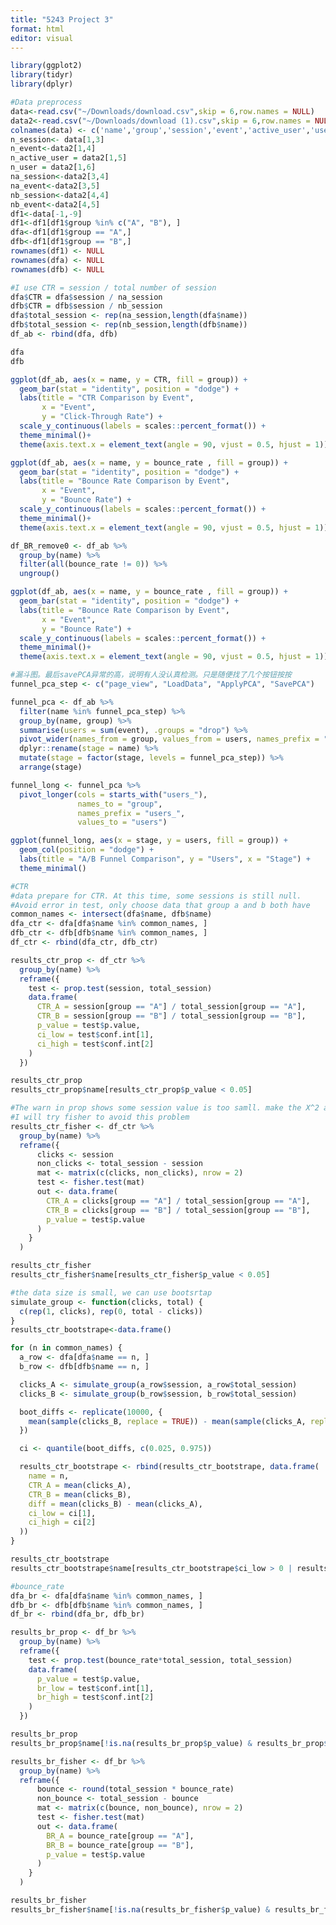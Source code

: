```yaml
---
title: "5243 Project 3"
format: html
editor: visual
---
```


```r
library(ggplot2)
library(tidyr)
library(dplyr)
```

```r
#Data preprocess
data<-read.csv("~/Downloads/download.csv",skip = 6,row.names = NULL)
data2<-read.csv("~/Downloads/download (1).csv",skip = 6,row.names = NULL)
colnames(data) <- c('name','group','session','event','active_user','user','bounce_rate','session_time' )
n_session<- data[1,3]
n_event<-data2[1,4]
n_active_user = data2[1,5]
n_user = data2[1,6]
na_session<-data2[3,4]
na_event<-data2[3,5]
nb_session<-data2[4,4]
nb_event<-data2[4,5]
df1<-data[-1,-9]
df1<-df1[df1$group %in% c("A", "B"), ]
dfa<-df1[df1$group == "A",]
dfb<-df1[df1$group == "B",]
rownames(df1) <- NULL  
rownames(dfa) <- NULL  
rownames(dfb) <- NULL  
```

```r
#I use CTR = session / total number of session
dfa$CTR = dfa$session / na_session
dfb$CTR = dfb$session / nb_session
dfa$total_session <- rep(na_session,length(dfa$name))
dfb$total_session <- rep(nb_session,length(dfb$name))
df_ab <- rbind(dfa, dfb)
```

```r
dfa
dfb
```

```r
ggplot(df_ab, aes(x = name, y = CTR, fill = group)) +
  geom_bar(stat = "identity", position = "dodge") +
  labs(title = "CTR Comparison by Event",
       x = "Event",
       y = "Click-Through Rate") +
  scale_y_continuous(labels = scales::percent_format()) +
  theme_minimal()+
  theme(axis.text.x = element_text(angle = 90, vjust = 0.5, hjust = 1))
```

```r
ggplot(df_ab, aes(x = name, y = bounce_rate , fill = group)) +
  geom_bar(stat = "identity", position = "dodge") +
  labs(title = "Bounce Rate Comparison by Event",
       x = "Event",
       y = "Bounce Rate") +
  scale_y_continuous(labels = scales::percent_format()) +
  theme_minimal()+
  theme(axis.text.x = element_text(angle = 90, vjust = 0.5, hjust = 1))
```

```r
df_BR_remove0 <- df_ab %>%
  group_by(name) %>%
  filter(all(bounce_rate != 0)) %>%
  ungroup()

ggplot(df_ab, aes(x = name, y = bounce_rate , fill = group)) +
  geom_bar(stat = "identity", position = "dodge") +
  labs(title = "Bounce Rate Comparison by Event",
       x = "Event",
       y = "Bounce Rate") +
  scale_y_continuous(labels = scales::percent_format()) +
  theme_minimal()+
  theme(axis.text.x = element_text(angle = 90, vjust = 0.5, hjust = 1))
```

```r
#漏斗图。最后savePCA异常的高，说明有人没认真检测。只是随便找了几个按钮按按
funnel_pca_step <- c("page_view", "LoadData", "ApplyPCA", "SavePCA")

funnel_pca <- df_ab %>%
  filter(name %in% funnel_pca_step) %>%
  group_by(name, group) %>%
  summarise(users = sum(event), .groups = "drop") %>%
  pivot_wider(names_from = group, values_from = users, names_prefix = "users_") %>%
  dplyr::rename(stage = name) %>%
  mutate(stage = factor(stage, levels = funnel_pca_step)) %>%
  arrange(stage)

funnel_long <- funnel_pca %>%
  pivot_longer(cols = starts_with("users_"),
               names_to = "group",
               names_prefix = "users_",
               values_to = "users")

ggplot(funnel_long, aes(x = stage, y = users, fill = group)) +
  geom_col(position = "dodge") +
  labs(title = "A/B Funnel Comparison", y = "Users", x = "Stage") +
  theme_minimal()
```

```r
#CTR
#data prepare for CTR. At this time, some sessions is still null. 
#Avoid error in test, only choose data that group a and b both have
common_names <- intersect(dfa$name, dfb$name)
dfa_ctr <- dfa[dfa$name %in% common_names, ]
dfb_ctr <- dfb[dfb$name %in% common_names, ]
df_ctr <- rbind(dfa_ctr, dfb_ctr)

results_ctr_prop <- df_ctr %>%
  group_by(name) %>%
  reframe({
    test <- prop.test(session, total_session)
    data.frame(
      CTR_A = session[group == "A"] / total_session[group == "A"],
      CTR_B = session[group == "B"] / total_session[group == "B"],
      p_value = test$p.value,
      ci_low = test$conf.int[1],
      ci_high = test$conf.int[2]
    )
  })
```

```r
results_ctr_prop
results_ctr_prop$name[results_ctr_prop$p_value < 0.05]
```

```r
#The warn in prop shows some session value is too samll. make the X^2 approx. incorrect
#I will try fisher to avoid this problem
results_ctr_fisher <- df_ctr %>%
  group_by(name) %>%
  reframe({
      clicks <- session
      non_clicks <- total_session - session
      mat <- matrix(c(clicks, non_clicks), nrow = 2)
      test <- fisher.test(mat)
      out <- data.frame(
        CTR_A = clicks[group == "A"] / total_session[group == "A"],
        CTR_B = clicks[group == "B"] / total_session[group == "B"],
        p_value = test$p.value
      )
    }
  )
```

```r
results_ctr_fisher
results_ctr_fisher$name[results_ctr_fisher$p_value < 0.05]
```

```r
#the data size is small, we can use bootsrtap
simulate_group <- function(clicks, total) {
  c(rep(1, clicks), rep(0, total - clicks))
}
results_ctr_bootstrape<-data.frame()

for (n in common_names) {
  a_row <- dfa[dfa$name == n, ]
  b_row <- dfb[dfb$name == n, ]

  clicks_A <- simulate_group(a_row$session, a_row$total_session)
  clicks_B <- simulate_group(b_row$session, b_row$total_session)

  boot_diffs <- replicate(10000, {
    mean(sample(clicks_B, replace = TRUE)) - mean(sample(clicks_A, replace = TRUE))
  })

  ci <- quantile(boot_diffs, c(0.025, 0.975))

  results_ctr_bootstrape <- rbind(results_ctr_bootstrape, data.frame(
    name = n,
    CTR_A = mean(clicks_A),
    CTR_B = mean(clicks_B),
    diff = mean(clicks_B) - mean(clicks_A),
    ci_low = ci[1],
    ci_high = ci[2]
  ))
}
```

```r
results_ctr_bootstrape
results_ctr_bootstrape$name[results_ctr_bootstrape$ci_low > 0 | results_ctr_bootstrape$ci_high < 0]
```

```r
#bounce_rate
dfa_br <- dfa[dfa$name %in% common_names, ]
dfb_br <- dfb[dfb$name %in% common_names, ]
df_br <- rbind(dfa_br, dfb_br)

results_br_prop <- df_br %>%
  group_by(name) %>%
  reframe({
    test <- prop.test(bounce_rate*total_session, total_session)
    data.frame(
      p_value = test$p.value,
      br_low = test$conf.int[1],
      br_high = test$conf.int[2]
    )
  })
```

```r
results_br_prop
results_br_prop$name[!is.na(results_br_prop$p_value) & results_br_prop$p_value < 0.05]
```

```r
results_br_fisher <- df_br %>%
  group_by(name) %>%
  reframe({
      bounce <- round(total_session * bounce_rate)
      non_bounce <- total_session - bounce
      mat <- matrix(c(bounce, non_bounce), nrow = 2)
      test <- fisher.test(mat)
      out <- data.frame(
        BR_A = bounce_rate[group == "A"],
        BR_B = bounce_rate[group == "B"],
        p_value = test$p.value
      )
    }
  )
```

```r
results_br_fisher
results_br_fisher$name[!is.na(results_br_fisher$p_value) & results_br_fisher$p_value < 0.05]
```
